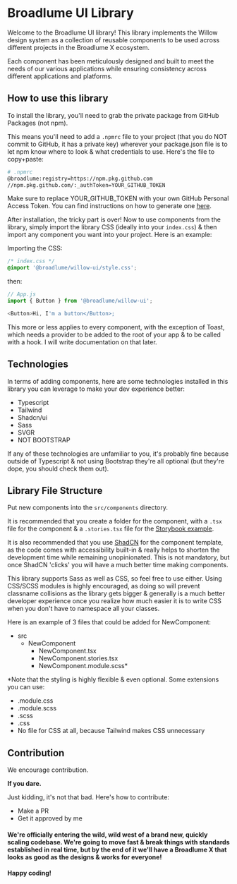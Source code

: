 
<Meta title='Introduction' />

# Broadlume UI Library

Welcome to the Broadlume UI library! This library implements the Willow design system as a collection of reusable components to be used across different projects in the Broadlume X ecosystem.

Each component has been meticulously designed and built to meet the needs of our various applications while ensuring consistency across different applications and platforms.

## How to use this library

To install the library, you'll need to grab the private package from GitHub Packages (not npm).

This means you'll need to add a `.npmrc` file to your project (that you do NOT commit to GitHub, it has a private key) wherever your package.json file is to let npm know where to look & what credentials to use. Here's the file to copy+paste:

```bash
# .npmrc
@broadlume:registry=https://npm.pkg.github.com
//npm.pkg.github.com/:_authToken=YOUR_GITHUB_TOKEN
```

Make sure to replace YOUR_GITHUB_TOKEN with your own GitHub Personal Access Token. You can find instructions on how to generate one [here](https://docs.github.com/en/github/authenticating-to-github/creating-a-personal-access-token).

After installation, the tricky part is over! Now to use components from the library, simply import the library CSS (ideally into your `index.css`) & then import any component you want into your project. Here is an example:

Importing the CSS:

```css
/* index.css */
@import '@broadlume/willow-ui/style.css';
```

then:

```js
// App.js
import { Button } from '@broadlume/willow-ui';

<Button>Hi, I'm a button</Button>;
```

This more or less applies to every component, with the exception of Toast, which needs a provider to be added to the root of your app & to be called with a hook. I will write documentation on that later.

## Technologies

In terms of adding components, here are some technologies installed in this library you can leverage to make your dev experience better:

- Typescript
- Tailwind
- Shadcn/ui
- Sass
- SVGR
- NOT BOOTSTRAP

If any of these technologies are unfamiliar to you, it's probably fine because outside of Typescript & not using Bootstrap they're all optional (but they're dope, you should check them out).

## Library File Structure

Put new components into the `src/components` directory.

It is recommended that you create a folder for the component, with a `.tsx` file for the component & a `.stories.tsx` file for the [Storybook example](https://storybook.js.org/docs/react/writing-stories/introduction).

It is also recommended that you use [ShadCN](https://ui.shadcn.com/) for the component template, as the code comes with accessibility built-in & really helps to shorten the development time while remaining unopinionated. This is not mandatory, but once ShadCN 'clicks' you will have a much better time making components.

This library supports Sass as well as CSS, so feel free to use either. Using CSS/SCSS modules is highly encouraged, as doing so will prevent classname collisions as the library gets bigger & generally is a much better developer experience once you realize how much easier it is to write CSS when you don't have to namespace all your classes.

Here is an example of 3 files that could be added for NewComponent:

- src
  - NewComponent
    - NewComponent.tsx
    - NewComponent.stories.tsx
    - NewComponent.module.scss\*

\*Note that the styling is highly flexible & even optional. Some extensions you can use:

- .module.css
- .module.scss
- .scss
- .css
- No file for CSS at all, because Tailwind makes CSS unnecessary

## Contribution

We encourage contribution.

**If you dare.**

Just kidding, it's not that bad. Here's how to contribute:

- Make a PR
- Get it approved by me

#### We're officially entering the wild, wild west of a brand new, quickly scaling codebase. We're going to move fast & break things with standards established in real time, but by the end of it we'll have a Broadlume X that looks as good as the designs & works for everyone!

#### Happy coding!
